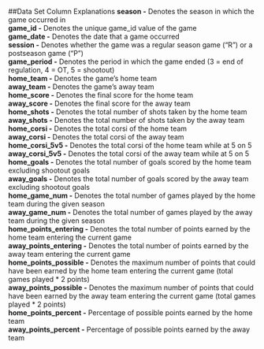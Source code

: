 ##Data Set Column Explanations
**season -** Denotes the season in which the game occurred in<br />
**game_id -** Denotes the unique game_id value of the game<br />
**game_date -** Denotes the date that a game occurred<br />
**session -** Denotes whether the game was a regular season game ("R") or a postseason game ("P")<br />
**game_period -** Denotes the period in which the game ended (3 = end of regulation, 4 = OT, 5 = shootout)<br />
**home_team -** Denotes the game's home team <br />
**away_team -** Denotes the game's away team <br />
**home_score -** Denotes the final score for the home team <br />
**away_score -** Denotes the final score for the away team <br />
**home_shots -** Denotes the total number of shots taken by the home team <br />
**away_shots -** Denotes the total number of shots taken by the away team <br />
**home_corsi -** Denotes the total corsi of the home team <br />
**away_corsi -** Denotes the total corsi of the away team <br />
**home_corsi_5v5 -** Denotes the total corsi of the home team while at 5 on 5 <br />
**away_corsi_5v5 -** Denotes the total corsi of the away team while at 5 on 5 <br />
**home_goals -** Denotes the total number of goals scored by the home team excluding shootout goals <br />
**away_goals -** Denotes the total number of goals scored by the away team excluding shootout goals <br />
**home_game_num -** Denotes the total number of games played by the home team during the given season <br /> 
**away_game_num -** Denotes the total number of games played by the away team during the given season <br />
**home_points_entering -** Denotes the total number of points earned by the home team entering the current game <br />
**away_points_entering -** Denotes the total number of points earned by the away team entering the current game <br />
**home_points_possible -** Denotes the maximum number of points that could have been earned by the home team entering the current game (total games played * 2 points) <br />
**away_points_possible -** Denotes the maximum number of points that could have been earned by the away team entering the current game (total games played * 2 points) <br />
**home_points_percent -** Percentage of possible points earned by the home team <br />
**away_points_percent -** Percentage of possible points earned by the away team <br />